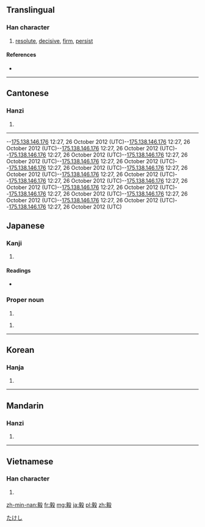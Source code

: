 ==Translingual==

===Han character===
{{Han char|rn=79|rad=殳|as=11|sn=15|four=0724<sub>7</sub>|canj=卜人竹弓水 (YOHNE)}}

# [[resolute]], [[decisive]], [[firm]], [[persist]]

====References====
* {{Han ref|kx=0587.140|dkj=16673|dj=0979.170|hdz=32165.050|uh=6BC5|ud=27589|bh=BCDD|bd=48349}}

----

==Cantonese==

===Hanzi===
{{yue-hanzi|jyut=|y=ngai6}}

# {{defn|lang=yue|sort=殳11}}

----


--[[Special:Contributions/175.138.146.176|175.138.146.176]] 12:27, 26 October 2012 (UTC)--[[Special:Contributions/175.138.146.176|175.138.146.176]] 12:27, 26 October 2012 (UTC)--[[Special:Contributions/175.138.146.176|175.138.146.176]] 12:27, 26 October 2012 (UTC)--[[Special:Contributions/175.138.146.176|175.138.146.176]] 12:27, 26 October 2012 (UTC)--[[Special:Contributions/175.138.146.176|175.138.146.176]] 12:27, 26 October 2012 (UTC)--[[Special:Contributions/175.138.146.176|175.138.146.176]] 12:27, 26 October 2012 (UTC)--[[Special:Contributions/175.138.146.176|175.138.146.176]] 12:27, 26 October 2012 (UTC)--[[Special:Contributions/175.138.146.176|175.138.146.176]] 12:27, 26 October 2012 (UTC)--[[Special:Contributions/175.138.146.176|175.138.146.176]] 12:27, 26 October 2012 (UTC)--[[Special:Contributions/175.138.146.176|175.138.146.176]] 12:27, 26 October 2012 (UTC)--[[Special:Contributions/175.138.146.176|175.138.146.176]] 12:27, 26 October 2012 (UTC)--[[Special:Contributions/175.138.146.176|175.138.146.176]] 12:27, 26 October 2012 (UTC)--[[Special:Contributions/175.138.146.176|175.138.146.176]] 12:27, 26 October 2012 (UTC)--[[Special:Contributions/175.138.146.176|175.138.146.176]] 12:27, 26 October 2012 (UTC)--[[Special:Contributions/175.138.146.176|175.138.146.176]] 12:27, 26 October 2012 (UTC)--[[Special:Contributions/175.138.146.176|175.138.146.176]] 12:27, 26 October 2012 (UTC)

==Japanese==

===Kanji===
{{ja-kanji|grade=|rs=殳11}}

# {{defn|lang=ja|sort=殳11}}

====Readings====
* {{ja-readings|on=[[き]] (ki), [[ぎ]] (gi)|kun=[[つよい]] (tsuyoi), [[たけし]] (takeshi)}}

===Proper noun===
{{ja-pos|k|proper|hira=たけし|rom=Takeshi}}

# {{given name|male|lang=ja}}

{{ja-pos|k|proper|hira=つよし|rom=Tsuyoshi}}

# {{given name|male|lang=ja}}


[[Category:Japanese male given names|たけし]]

----

==Korean==

===Hanja===
{{ko-hanja|hangeul=의|eumhun=|rv=ui|mr=ŭi|y=uy}}

# {{defn|lang=ko|sort=殳11}}

----

==Mandarin==

===Hanzi===
{{cmn-hanzi|pin=[[yì]] ([[yi4]])|wg=i<sup>4</sup>}}

# {{defn|lang=cmn|sort=殳11}}

----

==Vietnamese==

===Han character===
{{vi-hantu|[[nghị]]|rs=殳11}}

# {{defn|lang=vi|sort=殳11}}

[[zh-min-nan:毅]]
[[fr:毅]]
[[mg:毅]]
[[ja:毅]]
[[pl:毅]]
[[zh:毅]]